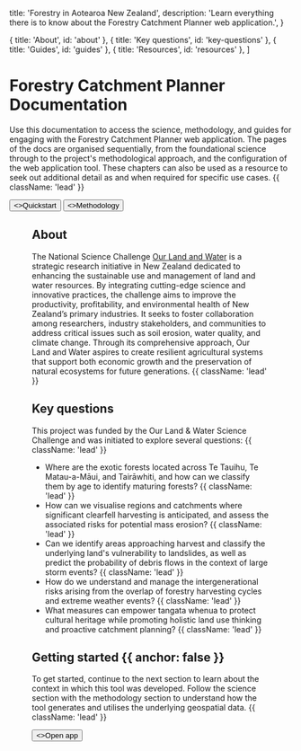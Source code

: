 
  title: 'Forestry in Aotearoa New Zealand',
  description:
    'Learn everything there is to know about the Forestry Catchment Planner web application.',
}

  { title: 'About', id: 'about' },
  { title: 'Key questions', id: 'key-questions' },
  { title: 'Guides', id: 'guides' },
  { title: 'Resources', id: 'resources' },
]

<HeroPattern />

# Forestry Catchment Planner Documentation

Use this documentation to access the science, methodology, and guides for engaging with the Forestry Catchment Planner web application. The pages of the docs are organised sequentially, from the foundational science through to the project's methodological approach, and the configuration of the web application tool. These chapters can also be used as a resource to seek out additional detail as and when required for specific use cases. {{ className: 'lead' }}

<div className="not-prose mb-16 mt-6 flex gap-3">
  <Button href="/quickstart" arrow="right">
    <>Quickstart</>
  </Button>
  <Button href="/plantation-forests" variant="outline">
    <>Methodology</>
  </Button>
</div>

<Figure src={demoLight} srcDark={demoNeutral} alt="Application demonstration." />

## About

The National Science Challenge [Our Land and Water](https://ourlandandwater.nz/) is a strategic research initiative in New Zealand dedicated to enhancing the sustainable use and management of land and water resources. By integrating cutting-edge science and innovative practices, the challenge aims to improve the productivity, profitability, and environmental health of New Zealand’s primary industries. It seeks to foster collaboration among researchers, industry stakeholders, and communities to address critical issues such as soil erosion, water quality, and climate change. Through its comprehensive approach, Our Land and Water aspires to create resilient agricultural systems that support both economic growth and the preservation of natural ecosystems for future generations. {{ className: 'lead' }}

## Key questions

This project was funded by the Our Land & Water Science Challenge and was initiated to explore several questions: {{ className: 'lead' }}

- Where are the exotic forests located across Te Tauihu, Te Matau-a-Māui, and Tairāwhiti, and how can we classify them by age to identify maturing forests? {{ className: 'lead' }}
- How can we visualise regions and catchments where significant clearfell harvesting is anticipated, and assess the associated risks for potential mass erosion? {{ className: 'lead' }}
- Can we identify areas approaching harvest and classify the underlying land's vulnerability to landslides, as well as predict the probability of debris flows in the context of large storm events? {{ className: 'lead' }}
- How do we understand and manage the intergenerational risks arising from the overlap of forestry harvesting cycles and extreme weather events? {{ className: 'lead' }}
- What measures can empower tangata whenua to protect cultural heritage while promoting holistic land use thinking and proactive catchment planning? {{ className: 'lead' }}

## Getting started {{ anchor: false }}

To get started, continue to the next section to learn about the context in which this tool was developed. Follow the science section with the methodology section to understand how the tool generates and utilises the underlying geospatial data. {{ className: 'lead' }}

<div className="not-prose">
  <Button href="https://catchment.staging.maphq.co.nz/" variant="text" arrow="right">
    <>Open app</>
  </Button>
</div>

<Guides />

<Resources />
